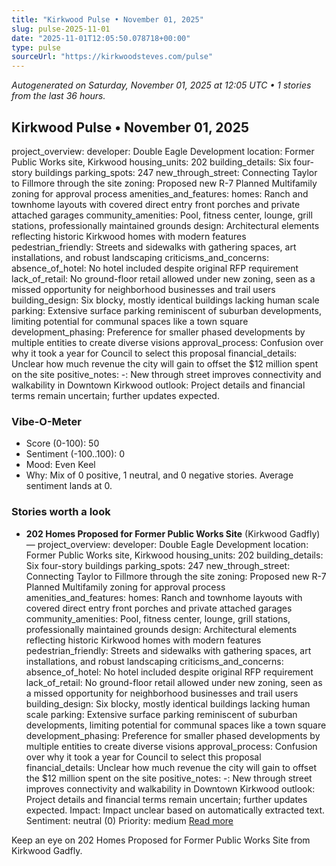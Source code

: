 ```yaml
---
title: "Kirkwood Pulse • November 01, 2025"
slug: pulse-2025-11-01
date: "2025-11-01T12:05:50.078718+00:00"
type: pulse
sourceUrl: "https://kirkwoodsteves.com/pulse"
---
```


_Autogenerated on Saturday, November 01, 2025 at 12:05 UTC • 1 stories from the last 36 hours._

## Kirkwood Pulse • November 01, 2025

project_overview:
  developer: Double Eagle Development
  location: Former Public Works site, Kirkwood
  housing_units: 202
  building_details: Six four-story buildings
  parking_spots: 247
  new_through_street: Connecting Taylor to Fillmore through the site
  zoning: Proposed new R-7 Planned Multifamily zoning for approval process
amenities_and_features:
  homes: Ranch and townhome layouts with covered direct entry front porches and private attached garages
  community_amenities: Pool, fitness center, lounge, grill stations, professionally maintained grounds
  design: Architectural elements reflecting historic Kirkwood homes with modern features
  pedestrian_friendly: Streets and sidewalks with gathering spaces, art installations, and robust landscaping
criticisms_and_concerns:
  absence_of_hotel: No hotel included despite original RFP requirement
  lack_of_retail: No ground-floor retail allowed under new zoning, seen as a missed opportunity for neighborhood businesses and trail users
  building_design: Six blocky, mostly identical buildings lacking human scale
  parking: Extensive surface parking reminiscent of suburban developments, limiting potential for communal spaces like a town square
  development_phasing: Preference for smaller phased developments by multiple entities to create diverse visions
  approval_process: Confusion over why it took a year for Council to select this proposal
  financial_details: Unclear how much revenue the city will gain to offset the $12 million spent on the site
positive_notes:
  -: New through street improves connectivity and walkability in Downtown Kirkwood
outlook: Project details and financial terms remain uncertain; further updates expected.

### Vibe-O-Meter

- Score (0-100): 50
- Sentiment (-100..100): 0
- Mood: Even Keel
- Why: Mix of 0 positive, 1 neutral, and 0 negative stories. Average sentiment lands at 0.

### Stories worth a look

- **202 Homes Proposed for Former Public Works Site** (Kirkwood Gadfly) — project_overview:
  developer: Double Eagle Development
  location: Former Public Works site, Kirkwood
  housing_units: 202
  building_details: Six four-story buildings
  parking_spots: 247
  new_through_street: Connecting Taylor to Fillmore through the site
  zoning: Proposed new R-7 Planned Multifamily zoning for approval process
amenities_and_features:
  homes: Ranch and townhome layouts with covered direct entry front porches and private attached garages
  community_amenities: Pool, fitness center, lounge, grill stations, professionally maintained grounds
  design: Architectural elements reflecting historic Kirkwood homes with modern features
  pedestrian_friendly: Streets and sidewalks with gathering spaces, art installations, and robust landscaping
criticisms_and_concerns:
  absence_of_hotel: No hotel included despite original RFP requirement
  lack_of_retail: No ground-floor retail allowed under new zoning, seen as a missed opportunity for neighborhood businesses and trail users
  building_design: Six blocky, mostly identical buildings lacking human scale
  parking: Extensive surface parking reminiscent of suburban developments, limiting potential for communal spaces like a town square
  development_phasing: Preference for smaller phased developments by multiple entities to create diverse visions
  approval_process: Confusion over why it took a year for Council to select this proposal
  financial_details: Unclear how much revenue the city will gain to offset the $12 million spent on the site
positive_notes:
  -: New through street improves connectivity and walkability in Downtown Kirkwood
outlook: Project details and financial terms remain uncertain; further updates expected. Impact: Impact unclear based on automatically extracted text. Sentiment: neutral (0) Priority: medium [Read more](https://kirkwoodgadfly.com/202-homes-proposed-for-former-public-works-site/)

Keep an eye on 202 Homes Proposed for Former Public Works Site from Kirkwood Gadfly.
